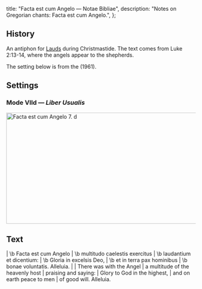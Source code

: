   title: "Facta est cum Angelo — Notae Bibliae",
  description: "Notes on Gregorian chants: Facta est cum Angelo.",
};

<Initial text="Facta est cum Angelo" />

## History

An antiphon for [Lauds](/glossary/liturgical-terms#lauds) during Christmastide. The text comes from Luke 2:13-14, where the angels appear to the shepherds.

The setting below is from the *<Definition lang="latin" anchor="liber-usualis" text="Liber Usualis" />* (1961).

## Settings

### Mode VIId — *Liber Usualis*

<Image
  src="/chants/facta-est-cum-angelo.png"
  alt="Facta est cum Angelo 7. d"
  width="600"
  height="295"
/>

## Text

<Poetry>
|  \b Facta est cum Angelo
|  \b multitudo caelestis exercitus
|  \b laudantium et dicentium:
|  \b Gloria in excelsis Deo,
|  \b et in terra pax hominibus
|  \b bonae voluntatis. Alleluia.
|
|  There was with the Angel
|  a multitude of the heavenly host
|  praising and saying:
|  Glory to God in the highest,
|  and on earth peace to men
|  of good will. Alleluia.
</Poetry>
